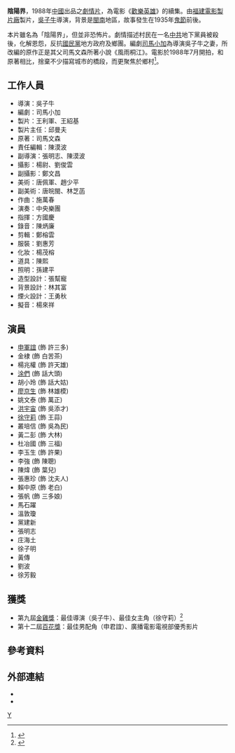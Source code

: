 {{Otheruses|陰陽界|other=其他同名電影}}
{{Infobox Film
|片名          = 陰陽界
|電影原名      = 
|圖像          = 
|圖像說明      = 
|導演          = [[吳子牛|吳子牛]]
|監製          = 
|製片          = 王利軍、王紹基
|編劇          = 司馬小加 
|劇本          = 
|故事          = [[司馬文森|司馬文森]]
|原著          = 
|旁白          = 
|統籌          = 
|主演          = [[徐守莉|徐守莉]]、[[申軍誼|申軍誼]]
|副標題        = 
|片尾曲        = 
|配樂          = 施萬春
|攝影          = 楊尉、劉俊雲
|剪輯          = 鄭榕雲
|製片商        = [[福建電影製片廠|福建電影製片廠]]
|發行商        = 
|上映日期      = {{HKG}}：1989年
|發行日期      = 
|片長          = 99 分鐘
|產地          = {{中國大陸電影產地}}
|語言          = [[普通話|普通話]]
|官方網站      = 
|預算          = 
|票房          = 
|amg_id      = 
|imdb_id     = 
}}

'''陰陽界'''，1988年[[中國|中國]]出品之[[劇情片|劇情片]]，為電影《[[歡樂英雄|歡樂英雄]]》的續集。由[[福建電影製片廠|福建電影製片廠]]製片，[[吳子牛|吳子牛]]導演，背景是[[閩南|閩南]]地區，故事發生在1935年[[中元節|鬼節]]前後。

本片雖名為「陰陽界」，但並非恐怖片。劇情描述村民在一名[[中國共產黨|中共]]地下黨員被殺後，化解恩怨，反抗[[國民黨|國民黨]]地方政府及鄉團。編劇[[司馬小加|司馬小加]]為導演吳子牛之妻，所改編的原作正是其父司馬文森所著小說《風雨桐江》。電影於1988年7月開拍，和原著相比，捨棄不少描寫城市的橋段，而更聚焦於鄉村<ref name=ckni>{{cite web|title=第二自然——《欢乐英雄》、《阴阳界》导演心得|url=http://mall.cnki.net/magazine/Article/DYTX198902008.htm|work=电影通讯|author=吳子牛|accessdate=2014-03-15|date=1989|archive-date=2014-03-15|archive-url=https://web.archive.org/web/20140315173126/http://mall.cnki.net/magazine/Article/DYTX198902008.htm|dead-url=no}}</ref>。

==工作人員==
*導演：吳子牛
*編劇：司馬小加 
*製片：王利軍、王紹基
*製片主任：邱曼夫
*原著：司馬文森
*責任編輯：陳漠波
*副導演：張明志、陳漠波
*攝影：楊尉、劉俊雲
*副攝影：鄭文昌
*美術：唐佩軍、趙少平
*副美術：唐皖閩、林芝菡
*作曲：施萬春
*演奏：中央樂團
*指揮：方國慶 
*錄音：陳炳廉
*剪輯：鄭榕雲
*服裝：劉惠芳
*化妝：楊茂榕
*道具：陳熙
*照明：孫建平
*造型設計：張幫寵
*背景設計：林其富
*煙火設計：王勇秋
*擬音：楊來祥

== 演員 ==
*[[申軍誼|申軍誼]] (飾 許三多)
*金棣 (飾 白苦茶)
*楊兆權 (飾 許天雄)
*[[涂們|涂們]] (飾 話大頭)
*胡小玲 (飾 話大姑)
*[[廖京生|廖京生]] (飾 林雄模)
*姚文泰 (飾 萬正)
*[[洪宇宙|洪宇宙]] (飾 吳添才)
*[[徐守莉|徐守莉]] (飾 王蒜)
*叢培信 (飾 吳為民)
*黃二彭 (飾 大林)
*杜冶國 (飾 三福)
*李玉生 (飾 許果)
*李強 (飾 陳聰)
*陳煒 (飾 葉兒)
*張惠珍 (飾 沈夫人)
*賴中原 (飾 老白)
*張帆 (飾 三多娘)
*馬石躍
*溫敦瓊
*黨建新
*張明志
*庄海土
*徐子明
*黃傳
*劉波
*徐芳毅

==獲獎==
*第九屆[[金雞獎|金雞獎]]：最佳導演（吳子牛）、最佳女主角（徐守莉）<ref name=goldenhorse2011>{{cite news|title=1998年金雞獎得獎名單|url=http://www.china.com.cn/chinese/2005/Aug/937570.htm|newspaper=中國網|author=|accessdate=2014-03-15|date=2005|archive-date=2007-08-07|archive-url=https://web.archive.org/web/20070807011538/http://www.china.com.cn/chinese/2005/Aug/937570.htm|dead-url=no}}</ref>
*第十二屆[[百花獎|百花獎]]：最佳男配角（申君誼）、廣播電影電視部優秀影片

==參考資料==
{{reflist}}

== 外部連結 ==
* {{Mtime|42229}}
* {{douban}}

{{吴子牛}}

[[Category:1988年中国电影作品|Y]]